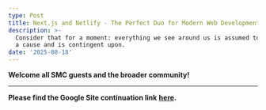 ```yaml
---
type: Post
title: Next.js and Netlify - The Perfect Duo for Modern Web Development
description: >-
  Consider that for a moment: everything we see around us is assumed to have had
  a cause and is contingent upon.
date: '2025-08-18'
---
```

**Welcome all SMC guests and the broader community!**

****

**Please find the Google Site continuation link** [**here**](https://sites.google.com/stmarys-ca.edu/predictorsandcorrectors/home)**.**

